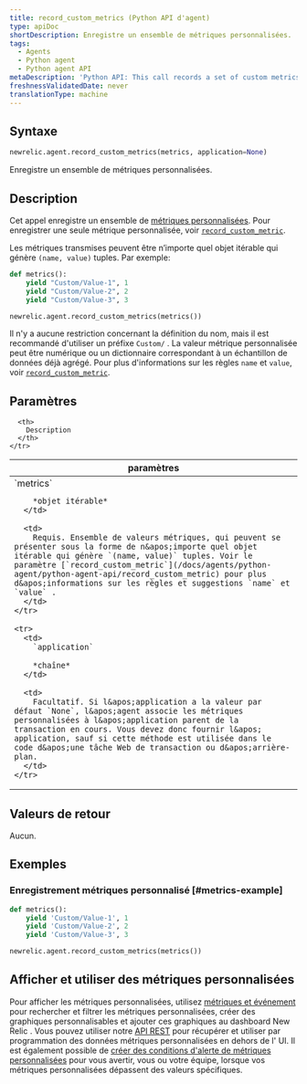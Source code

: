 ```yaml
---
title: record_custom_metrics (Python API d'agent)
type: apiDoc
shortDescription: Enregistre un ensemble de métriques personnalisées.
tags:
  - Agents
  - Python agent
  - Python agent API
metaDescription: 'Python API: This call records a set of custom metrics.'
freshnessValidatedDate: never
translationType: machine
---
```


## Syntaxe

```py
newrelic.agent.record_custom_metrics(metrics, application=None)
```

Enregistre un ensemble de métriques personnalisées.

## Description

Cet appel enregistre un ensemble de [métriques personnalisées](/docs/agents/manage-apm-agents/agent-data/custom-metrics). Pour enregistrer une seule métrique personnalisée, voir [`record_custom_metric`](/docs/agents/python-agent/python-agent-api/record_custom_metric).

Les métriques transmises peuvent être n’importe quel objet itérable qui génère `(name, value)` tuples. Par exemple:

```py
def metrics():
    yield "Custom/Value-1", 1
    yield "Custom/Value-2", 2
    yield "Custom/Value-3", 3

newrelic.agent.record_custom_metrics(metrics())
```

Il n&apos;y a aucune restriction concernant la définition du nom, mais il est recommandé d&apos;utiliser un préfixe `Custom/` . La valeur métrique personnalisée peut être numérique ou un dictionnaire correspondant à un échantillon de données déjà agrégé. Pour plus d&apos;informations sur les règles `name` et `value`, voir [`record_custom_metric`](/docs/agents/python-agent/python-agent-api/record_custom_metric).

## Paramètres

<table>
  <thead>
    <tr>
      <th width="25%">
        paramètres
      </th>

      <th>
        Description
      </th>
    </tr>
  </thead>

  <tbody>
    <tr>
      <td>
        `metrics`

        *objet itérable*
      </td>

      <td>
        Requis. Ensemble de valeurs métriques, qui peuvent se présenter sous la forme de n&apos;importe quel objet itérable qui génère `(name, value)` tuples. Voir le paramètre [`record_custom_metric`](/docs/agents/python-agent/python-agent-api/record_custom_metric) pour plus d&apos;informations sur les règles et suggestions `name` et `value` .
      </td>
    </tr>

    <tr>
      <td>
        `application`

        *chaîne*
      </td>

      <td>
        Facultatif. Si l&apos;application a la valeur par défaut `None`, l&apos;agent associe les métriques personnalisées à l&apos;application parent de la transaction en cours. Vous devez donc fournir l&apos; application, sauf si cette méthode est utilisée dans le code d&apos;une tâche Web de transaction ou d&apos;arrière-plan.
      </td>
    </tr>
  </tbody>
</table>

## Valeurs de retour

Aucun.

## Exemples

### Enregistrement métriques personnalisé [#metrics-example]

```py
def metrics():
    yield 'Custom/Value-1', 1
    yield 'Custom/Value-2', 2
    yield 'Custom/Value-3', 3

newrelic.agent.record_custom_metrics(metrics())
```

## Afficher et utiliser des métriques personnalisées

Pour afficher les métriques personnalisées, utilisez [métriques et événement](/docs/query-your-data/explore-query-data/data-explorer/introduction-data-explorer) pour rechercher et filtrer les métriques personnalisées, créer des graphiques personnalisables et ajouter ces graphiques au dashboard New Relic . Vous pouvez utiliser notre [API REST](/docs/apis/rest-api-v2/requirements/new-relic-rest-api-v2-getting-started) pour récupérer et utiliser par programmation des données métriques personnalisées en dehors de l&apos; UI. Il est également possible de [créer des conditions d&apos;alerte de métriques personnalisées](/docs/alerts/new-relic-alerts/configuring-alert-policies/define-custom-metrics-alert-condition) pour vous avertir, vous ou votre équipe, lorsque vos métriques personnalisées dépassent des valeurs spécifiques.
